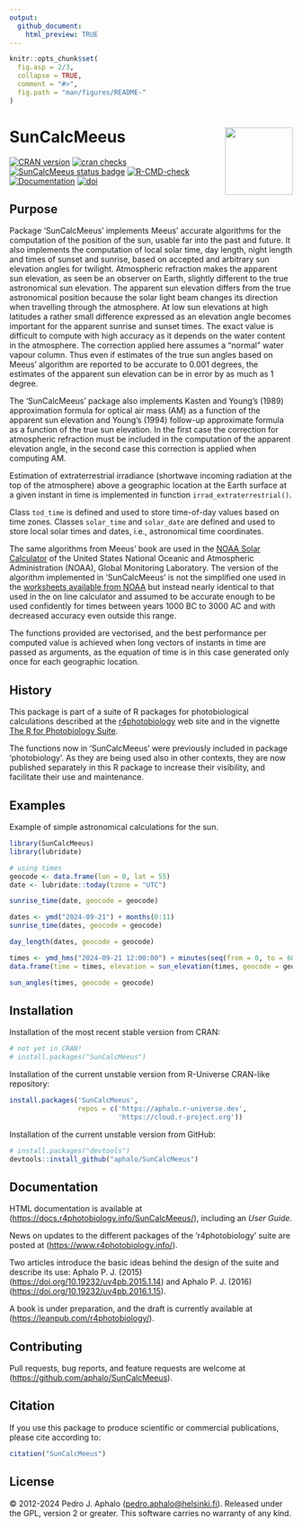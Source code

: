 ```yaml
---
output:
  github_document:
    html_preview: TRUE
---
```


```r
knitr::opts_chunk$set(
  fig.asp = 2/3,
  collapse = TRUE,
  comment = "#>",
  fig.path = "man/figures/README-"
)
```

# SunCalcMeeus <img src="man/figures/logo.png" align="right" width="120"/>

<!-- badges: start -->
[![CRAN version](https://www.r-pkg.org/badges/version-last-release/SunCalcMeeus)](https://cran.r-project.org/package=SunCalcMeeus) [![cran checks](https://badges.cranchecks.info/worst/SunCalcMeeus.svg)](https://cran.r-project.org/web/checks/check_results_SunCalcMeeus.html) [![SunCalcMeeus status badge](https://aphalo.r-universe.dev/badges/SunCalcMeeus)](https://aphalo.r-universe.dev/SunCalcMeeus)
[![R-CMD-check](https://github.com/aphalo/SunCalcMeeus/actions/workflows/R-CMD-check.yaml/badge.svg)](https://github.com/aphalo/SunCalcMeeus/actions/workflows/R-CMD-check.yaml)
[![Documentation](https://img.shields.io/badge/documentation-SunCalcMeeus-informational.svg)](https://docs.r4photobiology.info/SunCalcMeeus/) [![doi](https://img.shields.io/badge/doi-10.32614/CRAN.package.SunCalcMeeus-blue.svg)](https://doi.org/10.32614/CRAN.package.SunCalcMeeus)
<!-- badges: end -->

## Purpose

Package 'SunCalcMeeus' implements Meeus' accurate algorithms for the computation of the position of the sun, usable far into the past and future. It also implements the computation of local solar time, day length, night length and times of sunset and sunrise, based on accepted and arbitrary sun elevation angles for twilight. Atmospheric refraction makes the apparent sun elevation, as seen be an observer on Earth, slightly different to the true astronomical sun elevation. The apparent sun elevation differs from the true astronomical position because the solar light beam changes its direction when travelling through the atmosphere. At low sun elevations at high latitudes a rather small difference expressed as an elevation angle becomes important for the apparent sunrise and sunset times. The exact value is difficult to compute with high accuracy as it depends on the water content in the atmosphere. The correction applied here assumes a "normal" water vapour column. Thus even if estimates of the true sun angles based on Meeus' algorithm are reported to be accurate to 0.001 degrees, the estimates of the apparent sun elevation can be in error by as much as 1 degree.

The 'SunCalcMeeus' package also implements Kasten and Young’s (1989) approximation formula for optical air mass (AM) as a function of the apparent sun elevation and Young's (1994) follow-up approximate formula as a function of the true sun elevation. In the first case the correction for atmospheric refraction must be included in the computation of the apparent elevation angle, in the second case this correction is applied when computing AM.

Estimation of extraterrestrial irradiance (shortwave incoming radiation at the top of the atmosphere) above a geographic location at the Earth surface at a given instant in time is implemented in function `irrad_extraterrestrial()`.

Class `tod_time` is defined and used to store time-of-day values based on time zones. Classes `solar_time` and `solar_date` are defined and used to store local solar times and dates, i.e., astronomical time coordinates.

The same algorithms from Meeus' book are used  in the [NOAA Solar Calculator](https://gml.noaa.gov/grad/solcalc/) of the United States National Oceanic and Atmospheric Administration (NOAA), Global Monitoring Laboratory. The version of the algorithm implemented in 'SunCalcMeeus' is not the simplified one used in the [worksheets available from NOAA](https://gml.noaa.gov/grad/solcalc/calcdetails.html) but instead nearly identical to that used in the on line calculator and assumed to be accurate enough to be used confidently for times between years 1000 BC to 3000 AC and with decreased accuracy even outside this range.

The functions provided are vectorised, and the best performance per computed value is achieved when long vectors of instants in time are passed as arguments, as the equation of time is in this case generated only once for each geographic location.

## History

This package is part of a suite of R packages for photobiological calculations described at the [r4photobiology](https://www.r4photobiology.info) web site and in the vignette [The R for Photobiology Suite](https://docs.r4photobiology.info/SunCalcMeeus/articles/userguide-0-r4p-introduction.html).

The functions now in 'SunCalcMeeus' were previously included in package 'photobiology'. As they are being used also in other contexts, they are now published separately in this R package to increase their visibility, and facilitate their use and maintenance.

## Examples

Example of simple astronomical calculations for the sun.

```r
library(SunCalcMeeus)
library(lubridate)

# using times
geocode <- data.frame(lon = 0, lat = 55)
date <- lubridate::today(tzone = "UTC")

sunrise_time(date, geocode = geocode)

dates <- ymd("2024-09-21") + months(0:11)
sunrise_time(dates, geocode = geocode)
```

```r
day_length(dates, geocode = geocode)
```
```r
times <- ymd_hms("2024-09-21 12:00:00") + minutes(seq(from = 0, to = 60, by = 10))
data.frame(time = times, elevation = sun_elevation(times, geocode = geocode))
```

```r
sun_angles(times, geocode = geocode)
```

## Installation

Installation of the most recent stable version from CRAN:

```r
# not yet in CRAN!
# install.packages("SunCalcMeeus")
```

Installation of the current unstable version from R-Universe CRAN-like repository:

```r
install.packages('SunCalcMeeus', 
                 repos = c('https://aphalo.r-universe.dev', 
                           'https://cloud.r-project.org'))
```

Installation of the current unstable version from GitHub:

```r
# install.packages("devtools")
devtools::install_github("aphalo/SunCalcMeeus")
```

## Documentation

HTML documentation is available at (<https://docs.r4photobiology.info/SunCalcMeeus/>), including an *User Guide*.

News on updates to the different packages of the 'r4photobiology' suite are posted at (<https://www.r4photobiology.info/>).

Two articles introduce the basic ideas behind the design of the suite and describe its use: Aphalo P. J. (2015) (<https://doi.org/10.19232/uv4pb.2015.1.14>) and Aphalo P. J. (2016) (<https://doi.org/10.19232/uv4pb.2016.1.15>).

A book is under preparation, and the draft is currently available at (<https://leanpub.com/r4photobiology/>).

## Contributing

Pull requests, bug reports, and feature requests are welcome at (<https://github.com/aphalo/SunCalcMeeus>).

## Citation

If you use this package to produce scientific or commercial publications, please cite according to:

```r
citation("SunCalcMeeus")
```

## License

© 2012-2024 Pedro J. Aphalo ([pedro.aphalo\@helsinki.fi](mailto:pedro.aphalo@helsinki.fi){.email}). Released under the GPL, version 2 or greater. This software carries no warranty of any kind.
